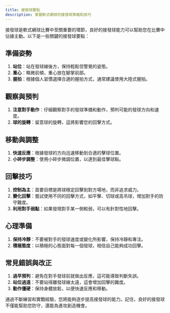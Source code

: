 ```yaml
---
title: 接發球要點
description: 掌握軟式網球的接發球策略和技巧
---
```


接發球是軟式網球比賽中至關重要的環節，良好的接發球能力可以幫助您在比賽中佔據主動。以下是一些關鍵的接發球要點：

## 準備姿勢

1. **站位**：站在發球線後方，保持輕鬆但警覺的姿態。
2. **重心**：略微前傾，重心放在腳掌前部。
3. **握拍**：根據個人習慣選擇合適的握拍方式，通常建議使用大陸式握拍。

## 觀察與預判

1. **注意對手動作**：仔細觀察對手的發球準備和動作，預判可能的發球方向和速度。
2. **球的旋轉**：留意球的旋轉，這將影響您的回擊方式。

## 移動與調整

1. **快速反應**：根據發球的方向迅速移動到合適的擊球位置。
2. **小碎步調整**：使用小碎步微調位置，以達到最佳擊球點。

## 回擊技巧

1. **控制為主**：首要目標是將球穩定回擊到對方場地，而非追求威力。
2. **變化回擊**：嘗試使用不同的回擊方式，如平擊、切球或高吊球，增加對手的防守難度。
3. **利用對手弱點**：如果發現對手某一側較弱，可以有針對性地回擊。

## 心理準備

1. **保持冷靜**：不要被對手的發球速度或變化所影響，保持冷靜和專注。
2. **積極態度**：以積極的心態面對每一個發球，相信自己能夠成功回擊。

## 常見錯誤與改正

1. **過早預判**：避免在對手發球前就做出反應，這可能導致判斷失誤。
2. **站位過遠**：不要站得離發球線太遠，這會增加回擊的難度。
3. **動作僵硬**：保持身體放鬆，以便快速反應和移動。

通過不斷練習和實戰經驗，您將能夠逐步提高接發球的能力。記住，良好的接發球不僅能幫助您防守，還能為進攻創造機會。
